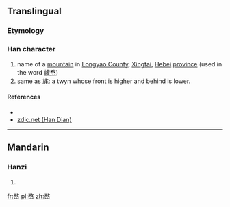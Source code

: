==Translingual==

===Etymology===
{{Han compound|敄|山|c1=p|c2=s|t2=mountain|ls=psc}}

===Han character===
{{Han char|rn=46|rad=山|as=09|sn=12|four=|canj=弓大山 (NKU)|ids=⿱[[敄]][[山]]}}

# name of a [[mountain]] in [[w:Longyao County|Longyao County]], [[w:Xingtai|Xingtai]], [[Hebei]] [[province]] (used in the word [[巏嵍]])
# same as [[旄]]: a twyn whose front is higher and behind is lower.

====References====
* {{Han ref|kx=0316.180|dkj=08280|dj=0616.390|hdz=10789.180|uh=5D4D|ud=23885}}
*[http://www.zdic.net/z/18/js/5D4D.htm zdic.net (Han Dian)]

----

==Mandarin==

===Hanzi===
{{cmn-hanzi|pin=[[wù]] ([[wu4]]), [[hé]] ([[he2]]), [[jié]] ([[jie2]])|wg=wu<sup>4</sup>, ho<sup>2</sup>, chieh<sup>2</sup>}}

# {{defn|lang=cmn|sort=山09}}

[[fr:嵍]]
[[pl:嵍]]
[[zh:嵍]]